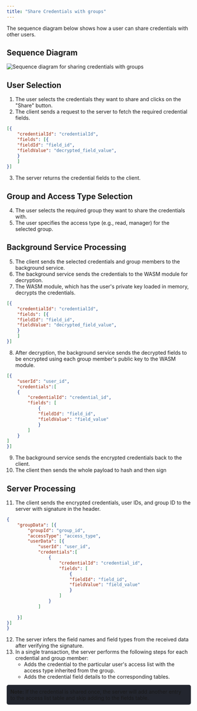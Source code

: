 ```yaml
---
title: "Share Credentials with groups"
---
```





The sequence diagram below shows how a user can share credentials with other users.
## Sequence Diagram
<Image src={sharing} alt="Sequence diagram for sharing credentials with groups"/>


## User Selection

1. The user selects the credentials they want to share and clicks on the "Share" button.
2. The client sends a request to the server to fetch the required credential fields.
```json
[{
    "credentialId": "credentialId",
    "fields": [{
    "fieldId": "field_id",
    "fieldValue": "decrypted_field_value",
    }
    ]
}]
```


3.    The server returns the credential fields to the client.

## Group and Access Type Selection

4.   The user selects the required group they want to share the credentials with.
5.   The user specifies the access type (e.g., read, manager) for the selected group.

## Background Service Processing

5.    The client sends the selected credentials and group members to the background service.
6.    The background service sends the credentials to the WASM module for decryption.
7.    The WASM module, which has the user's private key loaded in memory, decrypts the credentials.

```json
[{
    "credentialId": "credentialId",
    "fields": [{
    "fieldId": "field_id",
    "fieldValue": "decrypted_field_value",
    }
    ]
}]
```
8.    After decryption, the background service sends the decrypted fields to be encrypted using each group member's public key to the WASM module.
```json
[{
    "userId": "user_id",
    "credentials":[
    {
        "credentialId": "credential_id",
        "fields": [
            {
            "fieldId": "field_id", 
            "fieldValue": "field_value"
            }
        ]
    }
]
}]
```
9.    The background service sends the encrypted credentials back to the client.
10.  The client then sends the whole payload to hash and then sign
## Server Processing

11.    The client sends the encrypted credentials, user IDs, and group ID to the server with signature in the header.

``` json
{
    "groupData": [{
        "groupId": "group_id",
        "accessType": "access_type",
        "userData": [{
            "userId": "user_id",
            "credentials":[
                {
                    "credentialId": "credential_id",
                    "fields": [
                        {
                        "fieldId": "field_id", 
                        "fieldValue": "field_value"
                        }
                    ]
                }
            ]
        
    }]
}]
}
```
12.    The server infers the field names and field types from the received data after verifying the signature.
13.    In a single transaction, the server performs the following steps for each credential and group member:
        - Adds the credential to the particular user's access list with the access type inherited from the group.
        - Adds the credential field details to the corresponding tables.

<div style="background-color: #23262f; padding: 10px; border-radius: 5px;"> <strong>Note:</strong> If the credential is shared once, the server will add another entry to the access list table and skip adding to the fields table. </div>